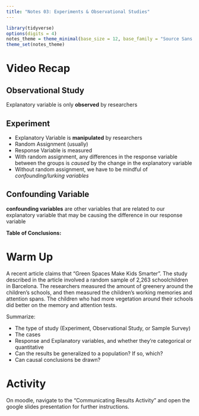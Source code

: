 ```yaml
---
title: "Notes 03: Experiments & Observational Studies"
---
```


```r
library(tidyverse)
options(digits = 4)
notes_theme = theme_minimal(base_size = 12, base_family = "Source Sans 3")
theme_set(notes_theme)
```

# Video Recap

::: callout-note
## Observational Study

Explanatory variable is only **observed** by researchers
:::

::: callout-note
## Experiment

- Explanatory Variable is **manipulated** by researchers
- Random Assignment (usually)
- Response Variable is measured
- With random assignment, any differences in the response variable between the groups is *caused* by the change in the explanatory variable
- Without random assignment, we have to be mindful of *confounding/lurking variables*
:::

::: callout-note
## Confounding Variable

**confounding variables** are other variables that are related to our explanatory variable that may be causing the difference in our response variable
:::

**Table of Conclusions:**

\vspace{3in}

# Warm Up

A recent article claims that “Green Spaces Make Kids Smarter”. The study described in the article involved a random sample of 2,263 schoolchildren in Barcelona. The researchers measured the amount of greenery around the children’s schools, and then measured the children’s working memories and attention spans. The children who had more vegetation around their schools did better on the memory and attention tests.

Summarize:

- The type of study (Experiment, Observational Study, or Sample Survey)
- The cases
- Response and Explanatory variables, and whether they’re categorical or quantitative
- Can the results be generalized to a population? If so, which? 
- Can causal conclusions be drawn? 

\vspace{2in}

# Activity

On moodle, navigate to the "Communicating Results Activity" and open the google slides presentation for further instructions.
